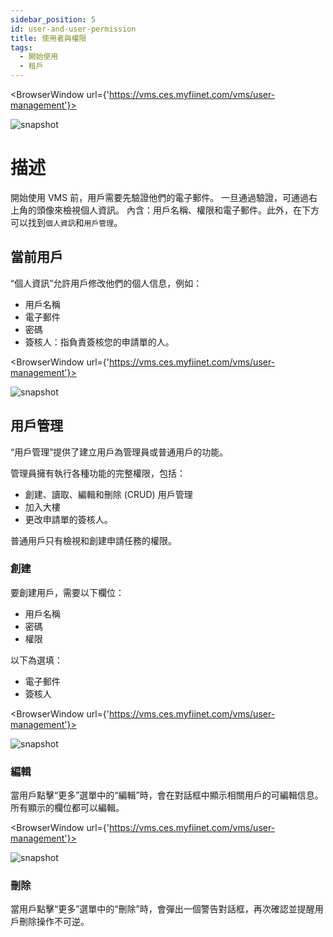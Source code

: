 ---
sidebar_position: 5
id: user-and-user-permission
title: 使用者與權限
tags:
  - 開始使用
  - 租戶
---


<BrowserWindow url={'https://vms.ces.myfiinet.com/vms/user-management'}>

![snapshot](../assets/vms/vms-user-popover-zh-hant.png)

</BrowserWindow>

# 描述

開始使用 VMS 前，用戶需要先驗證他們的電子郵件。 一旦通過驗證，可通過右上角的頭像來檢視個人資訊。 內含：用戶名稱、權限和電子郵件。此外，在下方可以找到`個人資訊`和`用戶管理`。

## 當前用戶

“個人資訊”允許用戶修改他們的個人信息，例如：

- 用戶名稱
- 電子郵件
- 密碼
- 簽核人：指負責簽核您的申請單的人。

<BrowserWindow url={'https://vms.ces.myfiinet.com/vms/user-management'}>

![snapshot](../assets/vms/vms-user-info-dialog-zh-hant.png)

</BrowserWindow>

## 用戶管理

“用戶管理”提供了建立用戶為管理員或普通用戶的功能。

管理員擁有執行各種功能的完整權限，包括：

- 創建、讀取、編輯和刪除 (CRUD) 用戶管理
- 加入大樓
- 更改申請單的簽核人。

普通用戶只有檢視和創建申請任務的權限。

### 創建

要創建用戶，需要以下欄位：

- 用戶名稱
- 密碼
- 權限

以下為選填：

- 電子郵件
- 簽核人

<BrowserWindow url={'https://vms.ces.myfiinet.com/vms/user-management'}>

![snapshot](../assets/vms/vms-create-user-zh-hant.png)

</BrowserWindow>

### 編輯

當用戶點擊“更多”選單中的“編輯”時，會在對話框中顯示相關用戶的可編輯信息。 所有顯示的欄位都可以編輯。

<BrowserWindow url={'https://vms.ces.myfiinet.com/vms/user-management'}>

![snapshot](../assets/vms/vms-user-management-zh-hant.png)

</BrowserWindow>

### 刪除

當用戶點擊“更多”選單中的“刪除”時，會彈出一個警告對話框，再次確認並提醒用戶刪除操作不可逆。

